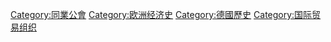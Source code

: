 {{Catnav|頁面分類|地理|大洲|欧洲|欧洲历史}}
{{Catnav|頁面分類|各種主題的頁面分類|按國家分類|各國歷史|德國歷史}}
{{Catnav|頁面分類|历史|各國歷史|德國歷史}}
{{Catnav|頁面分類|历史|各區域的歷史|欧洲历史|德國歷史}}
{{Catnav|頁面分類|历史|各區域的歷史|欧洲历史}}
{{Commons category|Hanseatic League}}

[[Category:同業公會|Category:同業公會]]
[[Category:欧洲经济史|Category:欧洲经济史]]
[[Category:德國歷史|Category:德國歷史]]
[[Category:国际贸易组织|Category:国际贸易组织]]